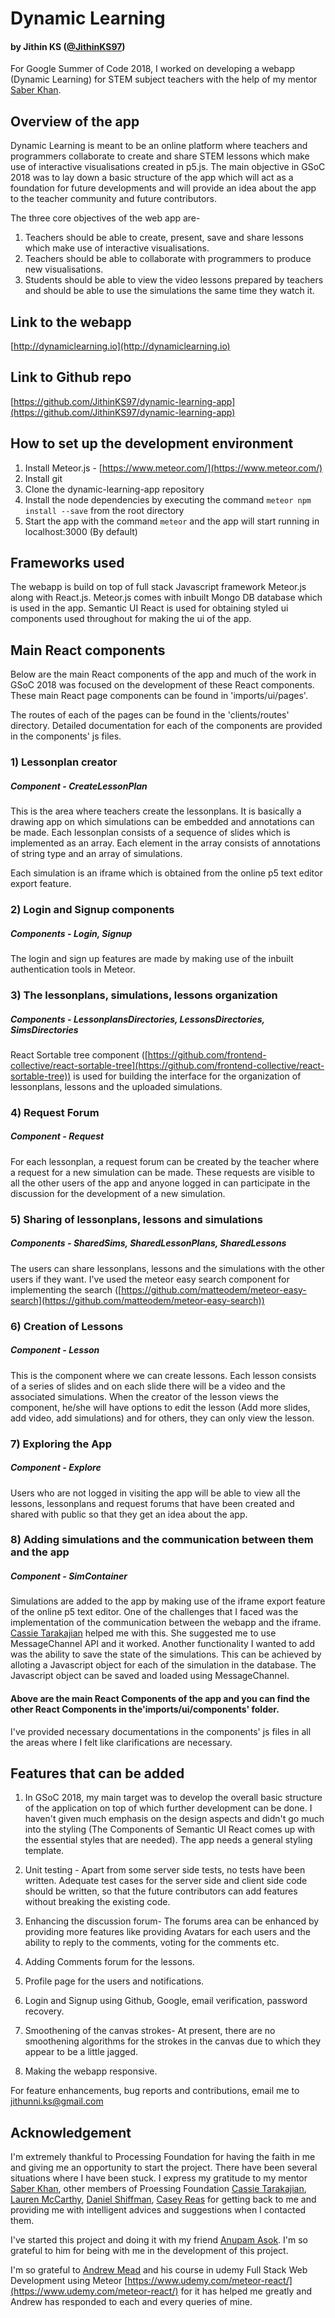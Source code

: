 # Dynamic Learning

#### by Jithin KS ([@JithinKS97](https://github.com/JithinKS97))

For Google Summer of Code 2018, I worked on developing a webapp (Dynamic Learning) for STEM subject teachers with the help of my mentor [Saber Khan](https://github.com/saberkhaniscool).

## Overview of the app

Dynamic Learning is meant to be an online platform where teachers and programmers collaborate to create and share STEM lessons which make use of interactive visualisations created in p5.js. The main objective in GSoC 2018 was to lay down a basic structure of the app which will act as a foundation for future developments and will provide an idea about the app to the teacher community and future contributors.

The three core objectives of the web app are-

1. Teachers should be able to create, present, save and share lessons which make use of interactive visualisations.
2. Teachers should be able to collaborate with programmers to produce new visualisations.
3. Students should be able to view the video lessons prepared by teachers and should be able to use the simulations
   the same time they watch it.

## Link to the webapp

[http://dynamiclearning.io](http://dynamiclearning.io)

## Link to Github repo

[https://github.com/JithinKS97/dynamic-learning-app](https://github.com/JithinKS97/dynamic-learning-app)

## How to set up the development environment

1. Install Meteor.js - [https://www.meteor.com/](https://www.meteor.com/)
2. Install git
3. Clone the dynamic-learning-app repository
4. Install the node dependencies by executing the command `meteor npm install --save` from the root directory
5. Start the app with the command `meteor` and the app will start running in localhost:3000 (By default)

## Frameworks used

The webapp is build on top of full stack Javascript framework Meteor.js along with React.js. Meteor.js comes with inbuilt Mongo DB database which is used in the app. Semantic UI React is used for obtaining styled ui components used throughout for making the ui of the app.

## Main React components

Below are the main React components of the app and much of the work in GSoC 2018 was focused on the development of these React components. These main React page components can be found in 'imports/ui/pages'.

The routes of each of the pages can be found in the 'clients/routes' directory. Detailed documentation for each of the components are provided in the components' js files.

### 1) Lessonplan creator

##### Component - CreateLessonPlan

This is the area where teachers create the lessonplans. It is basically a drawing app on which simulations can be embedded and annotations can be made. Each lessonplan consists of a sequence of slides which is implemented as an array. Each element in the array consists of annotations of string type and an array of simulations.

Each simulation is an iframe which is obtained from the online p5 text editor export feature.

### 2) Login and Signup components

##### Components - Login, Signup

The login and sign up features are made by making use of the inbuilt authentication tools in Meteor.

### 3) The lessonplans, simulations, lessons organization

##### Components - LessonplansDirectories, LessonsDirectories, SimsDirectories

React Sortable tree component ([https://github.com/frontend-collective/react-sortable-tree](https://github.com/frontend-collective/react-sortable-tree)) is used for building the interface for the organization of lessonplans, lessons and the uploaded simulations.

### 4) Request Forum

##### Component - Request

For each lessonplan, a request forum can be created by the teacher where a request for a new simulation can be made. These requests are visible to all the other users of the app and anyone logged in can participate in the discussion for the development of a new simulation.

### 5) Sharing of lessonplans, lessons and simulations

##### Components - SharedSims, SharedLessonPlans, SharedLessons

The users can share lessonplans, lessons and the simulations with the other users if they want. I've used the meteor easy search component for implementing the search ([https://github.com/matteodem/meteor-easy-search](https://github.com/matteodem/meteor-easy-search))

### 6) Creation of Lessons

##### Component - Lesson

This is the component where we can create lessons. Each lesson consists of a series of slides and on each slide there will be a video and the associated simulations. When the creator of the lesson views the component, he/she will have options to edit the lesson (Add more slides, add video, add simulations) and for others, they can only view the lesson.

### 7) Exploring the App

##### Component - Explore

Users who are not logged in visiting the app will be able to view all the lessons, lessonplans and request forums that have been created and shared with public so that they get an idea about the app.

### 8) Adding simulations and the communication between them and the app

##### Component - SimContainer

Simulations are added to the app by making use of the iframe export feature of the online p5 text editor. One of the challenges that I faced was the implementation of the communication between the webapp and the iframe. [Cassie Tarakajian](https://github.com/catarak) helped me with this. She suggested me to use MessageChannel API and it worked. Another functionality I wanted to add was the ability to save the state of the simulations. This can be achieved by alloting a Javascript object for each of the simulation in the database. The Javascript object can be saved and loaded using MessageChannel.

#### Above are the main React Components of the app and you can find the other React Components in the'imports/ui/components' folder.

I've provided necessary documentations in the components' js files in all the areas where I felt like clarifications are necessary.

## Features that can be added

1. In GSoC 2018, my main target was to develop the overall basic structure of the application on top of which further development can be done. I haven't given much emphasis on the design aspects and didn't go much into the styling (The Components of Semantic UI React comes up with the essential styles that are needed). The app needs a general styling template.

2. Unit testing - Apart from some server side tests, no tests have been written. Adequate test cases for the server side and client side code should be written, so that the future contributors can add features without breaking the existing code.

3. Enhancing the discussion forum- The forums area can be enhanced by providing more features like providing Avatars for each users and the ability to reply to the comments, voting for the comments etc.

4. Adding Comments forum for the lessons.

5. Profile page for the users and notifications.

6. Login and Signup using Github, Google, email verification, password recovery.

7. Smoothening of the canvas strokes- At present, there are no smoothening algorithms for the strokes in the canvas due to which they appear to be a little jagged.

8. Making the webapp responsive.

For feature enhancements, bug reports and contributions, email me to [jithunni.ks@gmail.com](mailto:jithunni.ks@gmail.com)

## Acknowledgement

I'm extremely thankful to Processing Foundation for having the faith in me and giving me an opportunity to start the project. There have been several situations where I have been stuck. I express my gratitude to my mentor [Saber Khan](https://github.com/saberkhaniscool), other members of Proessing Foundation [Cassie Tarakajian](https://github.com/catarak), [Lauren McCarthy](https://github.com/lmccart), [Daniel Shiffman](https://github.com/shiffman), [Casey Reas](https://github.com/REAS) for getting back to me and providing me with intelligent advices and suggestions when I contacted them.

I've started this project and doing it with my friend [Anupam Asok](https://github.com/Anu-Asok). I'm so grateful to him for being with me in the development of this project.

I'm so grateful to [Andrew Mead](https://github.com/andrewjmead) and his course in udemy Full Stack Web Development using Meteor [https://www.udemy.com/meteor-react/](https://www.udemy.com/meteor-react/) for it has helped me greatly and Andrew has responded to each and every queries of mine.
